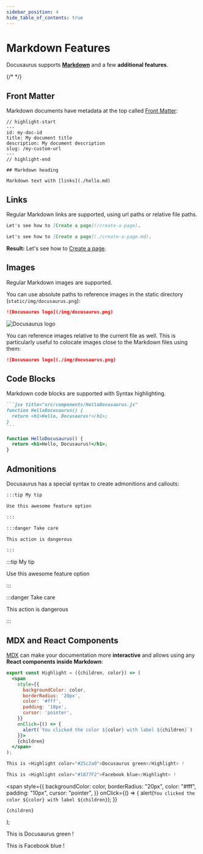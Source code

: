 ```yaml
---
sidebar_position: 4
hide_table_of_contents: true
---
```



# Markdown Features

Docusaurus supports **[Markdown](https://daringfireball.net/projects/markdown/syntax)** and a few **additional features**.

{/* <MobileFirst story="hello--world" /> */}

<ResizableLadlePreview story="hello--world" initialHeight={200} />

## Front Matter

Markdown documents have metadata at the top called [Front Matter](https://jekyllrb.com/docs/front-matter/):

```text title="my-doc.md"
// highlight-start
---
id: my-doc-id
title: My document title
description: My document description
slug: /my-custom-url
---
// highlight-end

## Markdown heading

Markdown text with [links](./hello.md)
```

## Links

Regular Markdown links are supported, using url paths or relative file paths.

```md
Let's see how to [Create a page](/create-a-page).
```

```md
Let's see how to [Create a page](./create-a-page.md).
```

**Result:** Let's see how to [Create a page](./create-a-page.md).

## Images

Regular Markdown images are supported.

You can use absolute paths to reference images in the static directory (`static/img/docusaurus.png`):

```md
![Docusaurus logo](/img/docusaurus.png)
```

![Docusaurus logo](/img/docusaurus.png)

You can reference images relative to the current file as well. This is particularly useful to colocate images close to the Markdown files using them:

```md
![Docusaurus logo](./img/docusaurus.png)
```

## Code Blocks

Markdown code blocks are supported with Syntax highlighting.

````md
```jsx title="src/components/HelloDocusaurus.js"
function HelloDocusaurus() {
  return <h1>Hello, Docusaurus!</h1>;
}
```
````

```jsx title="src/components/HelloDocusaurus.js"
function HelloDocusaurus() {
  return <h1>Hello, Docusaurus!</h1>;
}
```

## Admonitions

Docusaurus has a special syntax to create admonitions and callouts:

```md
:::tip My tip

Use this awesome feature option

:::

:::danger Take care

This action is dangerous

:::
```

:::tip My tip

Use this awesome feature option

:::

:::danger Take care

This action is dangerous

:::

## MDX and React Components

[MDX](https://mdxjs.com/) can make your documentation more **interactive** and allows using any **React components inside Markdown**:

```jsx
export const Highlight = ({children, color}) => (
  <span
    style={{
      backgroundColor: color,
      borderRadius: '20px',
      color: '#fff',
      padding: '10px',
      cursor: 'pointer',
    }}
    onClick={() => {
      alert(`You clicked the color ${color} with label ${children}`)
    }}>
    {children}
  </span>
);

This is <Highlight color="#25c2a0">Docusaurus green</Highlight> !

This is <Highlight color="#1877F2">Facebook blue</Highlight> !
```

  <span
    style={{
      backgroundColor: color,
      borderRadius: "20px",
      color: "#fff",
      padding: "10px",
      cursor: "pointer",
    }}
    onClick={() => {
      alert(`You clicked the color ${color} with label ${children}`);
    }}
  >
    {children}
  </span>
);

This is <Highlight color="#25c2a0">Docusaurus green</Highlight> !

This is <Highlight color="#1877F2">Facebook blue</Highlight> !
